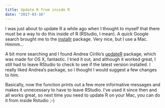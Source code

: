 ```yaml
---
title: Update R from inside R
date: "2017-03-16"
---
```


I was just about to update R a while ago when I thought to myself that there must be a way to do this inside of R (RStudio, I mean). A quick Google search brought me to the [installr](https://cran.r-project.org/web/packages/installr/) package. Very nice, but I use a Mac. Hmmm...

A bit more searching and I found Andrea Cirillo's [updateR](https://github.com/AndreaCirilloAC/updateR) package, which was made for OS X, fantastic. I tried it out, and although it worked great, I still had to leave RStudio to check to see if the latest version installed. I really liked Andrea's package, so I thought I would suggest a few changes to him.

Basically, now the function prints out a few more informative messages and makes it unnecessary to have to leave RStudio. I've used it since then and all works great, so next time you need to update R on your Mac, you can do it from inside Rstudio ;-)
